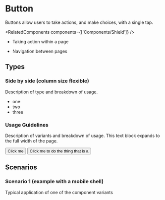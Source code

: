 


<Meta title="Example|Button" />

# Button

<ShieldRow>
  <Version current={version} />
  <BundleSize size="12.4 kB" />
  <Accessibility tag="reduced-motion" />
  <DesignSpec type="figma" url="figma.com" />
</ShieldRow>

Buttons allow users to take actions, and make choices, with a single tap.

<RelatedComponents components={['Components/Shield']} />

<Row>

<BestFor>

- Taking action within a page

</BestFor>

<NotFor>

- Navigation between pages

</NotFor>

</Row>

## Types

<Row>
  <div>

  ### Side by side (column size flexible)

  Description of type and breakdown of usage.

  - one
  - two
  - three


  </div>

  <Preview>
    <Story id="button--basic" />
  </Preview>
</Row>

### Usage Guidelines

Description of variants and breakdown of usage. This text block expands to the full width of the page.

<Row>
  <Do label="Keep button text to 1-2 words">
    <Button>Click me</Button>
  </Do>
  <Dont label="Have buttons with more than 2 words">
    <Button>Click me to do the thing that is a</Button>
  </Dont>
</Row>

## Scenarios

<Row>
  <div>

  ### Scenario 1 (example with a mobile shell)

  Typical application of one of the component variants

  </div>

  <ResponsiveStory id="button--basic" label="Basic Button" top={150} align="center" />
</Row>
